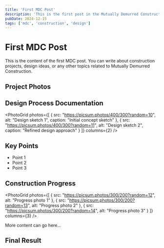 ```yaml
---
title: 'First MDC Post'
description: 'This is the first post in the Mutually Demurred Construction series.'
pubDate: 2024-12-15
tags: ['mdc', 'construction', 'design']
---
```



# First MDC Post

This is the content of the first MDC post. You can write about construction projects, design ideas, or any other topics related to Mutually Demurred Construction.

## Project Photos

<PhotoWithCaption 
  src="https://picsum.photos/800/500" 
  alt="Construction site overview" 
  caption="The initial state of our construction project site."
/>

## Design Process Documentation

<PhotoGrid 
  photos={[
    { 
      src: "https://picsum.photos/400/300?random=10", 
      alt: "Design sketch 1",
      caption: "Initial concept sketch"
    },
    { 
      src: "https://picsum.photos/400/300?random=11", 
      alt: "Design sketch 2",
      caption: "Refined design approach"
    }
  ]}
  columns={2}
/>

## Key Points

- Point 1
- Point 2
- Point 3

## Construction Progress

<PhotoGrid 
  photos={[
    { 
      src: "https://picsum.photos/300/200?random=12", 
      alt: "Progress photo 1"
    },
    { 
      src: "https://picsum.photos/300/200?random=13", 
      alt: "Progress photo 2"
    },
    { 
      src: "https://picsum.photos/300/200?random=14", 
      alt: "Progress photo 3"
    }
  ]}
  columns={3}
/>

More content can go here... 

## Final Result

<PhotoWithCaption 
  src="https://picsum.photos/800/600" 
  alt="Completed project" 
  caption="The finished construction project showcasing our design principles."
/> 